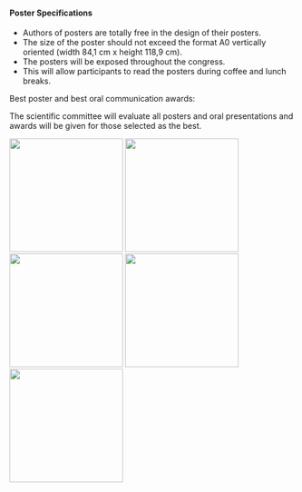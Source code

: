 #### Poster Specifications #### 

- Authors of posters are totally free in the design of their posters. 
- The size of the poster should not exceed the format A0 vertically oriented (width 84,1 cm x height 118,9 cm). 
- The posters will be exposed throughout the congress. 
- This will allow participants to read the posters during coffee and lunch breaks. 


Best poster and best oral communication awards:

The scientific committee will evaluate all posters and oral presentations and awards will be given for those selected as the best.

<img src="figures/prion_fig1.jpg" width="200" height="200">
<img src="figures/prion_fig2.jpg" width="200" height="200">
<img src="figures/prion_fig3.jpg" width="200" height="200">
<img src="figures/fig4.png" width="200" height="200">
<img src="figures/fig5.tif" width="200" height="200">